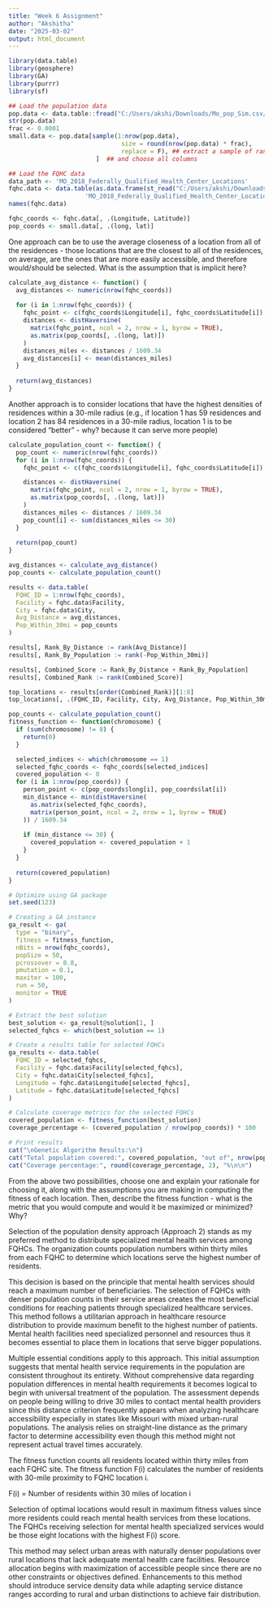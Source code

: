 ---
title: "Week 6 Assignment"
author: "Akshitha"
date: "2025-03-02"
output: html_document
---


```{r}
library(data.table)
library(geosphere)
library(GA)
library(purrr)
library(sf)

## Load the population data
pop.data <- data.table::fread("C:/Users/akshi/Downloads/Mo_pop_Sim.csv/Mo_pop_Sim.csv")
str(pop.data)
frac <- 0.0001
small.data <- pop.data[sample(1:nrow(pop.data),
                               size = round(nrow(pop.data) * frac),
                               replace = F), ## extract a sample of randomlychosen 1% rows
                        ]  ## and choose all columns

## Load the FQHC data
data_path <- 'MO_2018_Federally_Qualified_Health_Center_Locations'
fqhc.data <- data.table(as.data.frame(st_read("C:/Users/akshi/Downloads/MO_2018_Federally_Qualified_Health_Center_Locations (4)/MO_2018_Federally_Qualified_Health_Center_Locations",
                     'MO_2018_Federally_Qualified_Health_Center_Locations')))
names(fqhc.data)
```

```{r}
fqhc_coords <- fqhc.data[, .(Longitude, Latitude)]
pop_coords <- small.data[, .(long, lat)]
```

One approach can be to use the average closeness of a location from all of the residences - those locations that are the closest to all of the residences, on average, are the ones that are more easily accessible, and therefore would/should be selected. What is the assumption that is implicit here?

```{r}
calculate_avg_distance <- function() {
  avg_distances <- numeric(nrow(fqhc_coords))
  
  for (i in 1:nrow(fqhc_coords)) {
    fqhc_point <- c(fqhc_coords$Longitude[i], fqhc_coords$Latitude[i])
    distances <- distHaversine(
      matrix(fqhc_point, ncol = 2, nrow = 1, byrow = TRUE),
      as.matrix(pop_coords[, .(long, lat)])
    )
    distances_miles <- distances / 1609.34
    avg_distances[i] <- mean(distances_miles)
  }
  
  return(avg_distances)
}
```


Another approach is to consider locations that have the highest densities of residences within a 30-mile radius (e.g., if location 1 has 59 residences and location 2 has 84 residences in a 30-mile radius, location 1 is to be considered "better" - why? because it can serve more people)
```{r}
calculate_population_count <- function() {
  pop_count <- numeric(nrow(fqhc_coords))
  for (i in 1:nrow(fqhc_coords)) {
    fqhc_point <- c(fqhc_coords$Longitude[i], fqhc_coords$Latitude[i])

    distances <- distHaversine(
      matrix(fqhc_point, ncol = 2, nrow = 1, byrow = TRUE),
      as.matrix(pop_coords[, .(long, lat)])
    )
    distances_miles <- distances / 1609.34
    pop_count[i] <- sum(distances_miles <= 30)
  }
  
  return(pop_count)
}
```

```{r}
avg_distances <- calculate_avg_distance()
pop_counts <- calculate_population_count()

results <- data.table(
  FQHC_ID = 1:nrow(fqhc_coords),
  Facility = fqhc.data$Facility,
  City = fqhc.data$City,
  Avg_Distance = avg_distances,
  Pop_Within_30mi = pop_counts
)

results[, Rank_By_Distance := rank(Avg_Distance)]
results[, Rank_By_Population := rank(-Pop_Within_30mi)]

results[, Combined_Score := Rank_By_Distance + Rank_By_Population]
results[, Combined_Rank := rank(Combined_Score)]

top_locations <- results[order(Combined_Rank)][1:8]
top_locations[, .(FQHC_ID, Facility, City, Avg_Distance, Pop_Within_30mi, Combined_Rank)]
```



```{r}
pop_counts <- calculate_population_count()
fitness_function <- function(chromosome) {
  if (sum(chromosome) != 8) {
    return(0)
  }

  selected_indices <- which(chromosome == 1)
  selected_fqhc_coords <- fqhc_coords[selected_indices]
  covered_population <- 0
  for (i in 1:nrow(pop_coords)) {
    person_point <- c(pop_coords$long[i], pop_coords$lat[i])
    min_distance <- min(distHaversine(
      as.matrix(selected_fqhc_coords),
      matrix(person_point, ncol = 2, nrow = 1, byrow = TRUE)
    )) / 1609.34 
    
    if (min_distance <= 30) {
      covered_population <- covered_population + 1
    }
  }
  
  return(covered_population)
}
```


```{r}
# Optimize using GA package
set.seed(123)  

# Creating a GA instance
ga_result <- ga(
  type = "binary",
  fitness = fitness_function,
  nBits = nrow(fqhc_coords),  
  popSize = 50,               
  pcrossover = 0.8,           
  pmutation = 0.1,            
  maxiter = 100,              
  run = 50,                   
  monitor = TRUE              
)

# Extract the best solution
best_solution <- ga_result@solution[1, ]
selected_fqhcs <- which(best_solution == 1)

# Create a results table for selected FQHCs
ga_results <- data.table(
  FQHC_ID = selected_fqhcs,
  Facility = fqhc.data$Facility[selected_fqhcs],
  City = fqhc.data$City[selected_fqhcs],
  Longitude = fqhc.data$Longitude[selected_fqhcs],
  Latitude = fqhc.data$Latitude[selected_fqhcs]
)

# Calculate coverage metrics for the selected FQHCs
covered_population <- fitness_function(best_solution)
coverage_percentage <- (covered_population / nrow(pop_coords)) * 100

# Print results
cat("\nGenetic Algorithm Results:\n")
cat("Total population covered:", covered_population, "out of", nrow(pop_coords), "\n")
cat("Coverage percentage:", round(coverage_percentage, 2), "%\n\n")
```



From the above two possibilities, choose one and explain your rationale for choosing it, along with the assumptions you are making in computing the fitness of each location. Then, describe the fitness function - what is the metric that you would compute and would it be maximized or minimized? Why?

Selection of the population density approach (Approach 2) stands as my preferred method to distribute specialized mental health services among FQHCs. The organization counts population numbers within thirty miles from each FQHC to determine which locations serve the highest number of residents.

This decision is based on the principle that mental health services should reach a maximum number of beneficiaries. The selection of FQHCs with denser population counts in their service areas creates the most beneficial conditions for reaching patients through specialized healthcare services. This method follows a utilitarian approach in healthcare resource distribution to provide maximum benefit to the highest number of patients. Mental health facilities need specialized personnel and resources thus it becomes essential to place them in locations that serve bigger populations.

Multiple essential conditions apply to this approach. This initial assumption suggests that mental health service requirements in the population are consistent throughout its entirety. Without comprehensive data regarding population differences in mental health requirements it becomes logical to begin with universal treatment of the population. The assessment depends on people being willing to drive 30 miles to contact mental health providers since this distance criterion frequently appears when analyzing healthcare accessibility especially in states like Missouri with mixed urban-rural populations. The analysis relies on straight-line distance as the primary factor to determine accessibility even though this method might not represent actual travel times accurately.

The fitness function counts all residents located within thirty miles from each FQHC site. The fitness function F(i) calculates the number of residents with 30-mile proximity to FQHC location i.

F(i) = Number of residents within 30 miles of location i

Selection of optimal locations would result in maximum fitness values since more residents could reach mental health services from these locations. The FQHCs receiving selection for mental health specialized services would be those eight locations with the highest F(i) score.

This method may select urban areas with naturally denser populations over rural locations that lack adequate mental health care facilities. Resource allocation begins with maximization of accessible people since there are no other constraints or objectives defined. Enhancements to this method should introduce service density data while adapting service distance ranges according to rural and urban distinctions to achieve fair distribution.


